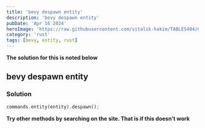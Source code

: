 ```yaml
---
title: 'bevy despawn entity'
description: 'bevy despawn entity'
pubDate: 'Apr 16 2024'
heroImage: 'https://raw.githubusercontent.com/vitalik-hakim/TABLES404/main/error_b/rust.png'
category: 'rust'
tags: [bevy, entity, rust]
---
```


**The solution for this is noted below**

## bevy despawn entity

### Solution

```rust
commands.entity(entity).despawn();
```

**Try other methods by searching on the site. That is if this doesn't work**
